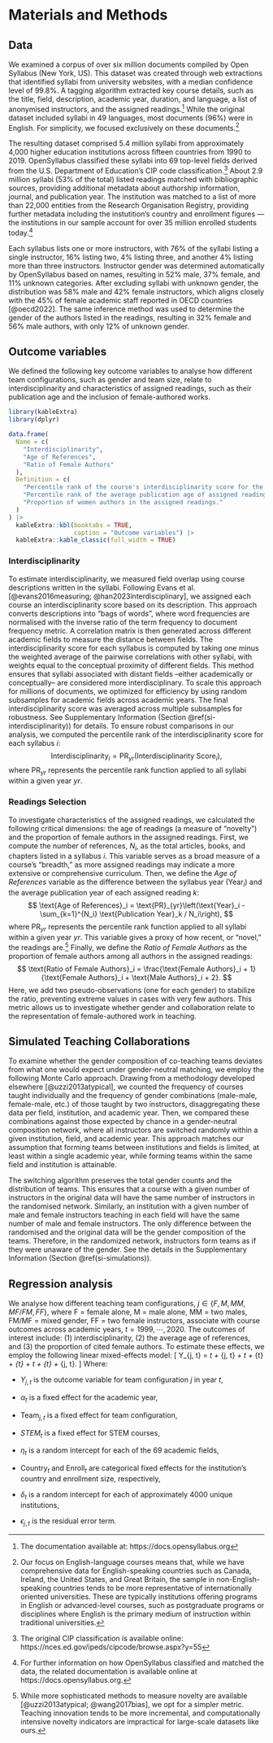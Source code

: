 # Materials and Methods {#sec:methods}

## Data

We examined a corpus of over six million documents compiled by Open Syllabus (New York, US). This dataset was created through web extractions that identified syllabi from university websites, with a median confidence level of 99.8%. A tagging algorithm extracted key course details, such as the  title, field, description, academic year, duration, and language, a list of anonymised instructors, and the assigned readings.^[The documentation available at: https://docs.opensyllabus.org] While the original dataset included syllabi in 49 languages, most documents (96%) were in English. For simplicity, we focused exclusively on these documents.^[Our focus on English-language courses means that, while we have comprehensive data for English-speaking countries such as Canada, Ireland, the United States, and Great Britain, the sample in non-English-speaking countries tends to be more representative of internationally oriented universities. These are typically institutions offering programs in English or advanced-level courses, such as postgraduate programs or disciplines where English is the primary medium of instruction within traditional universities.]

The resulting dataset comprised 5.4 million syllabi from approximately 4,000 higher education institutions across fifteen countries from 1990 to 2019. OpenSyllabus classified these syllabi into 69 top-level fields derived from the U.S. Department of Education's CIP code classification.^[The original CIP classification is available online: https://nces.ed.gov/ipeds/cipcode/browse.aspx?y=55] About 2.9 million syllabi (53% of the total) listed readings matched with bibliographic sources, providing additional metadata about  authorship information, journal, and publication year. The institution was matched to a list of more than 22,000 entities from the Research Organisation Registry, providing further metadata including the instutition's country and enrollment figures --- the institutions in our sample account for over 35 million enrolled students today.^[For further information on how OpenSyllabus classified and matched the data, the related documentation is available online at https://docs.opensyllabus.org.]

Each syllabus lists one or more instructors, with 76% of the syllabi listing a single instructor, 16% listing two, 4% listing three, and another 4% listing more than three instructors. Instructor gender was determined automatically by OpenSyllabus based on names, resulting in 52% male, 37% female, and 11% unknown categories. After excluding syllabi with unknown gender, the distribution was 58% male and 42% female instructors, which aligns closely with the 45% of female academic staff reported in OECD countries [@oecd2022]. The same inference method was used to determine the gender of the authors listed in the readings, resulting in 32% female and 56% male authors, with only 12% of unknown gender.

## Outcome variables {-}

We defined the following key outcome variables to analyse how different team configurations, such as gender and team size, relate to interdisciplinarity and characteristics of assigned readings, such as their publication age and the inclusion of female-authored works.

```r
library(kableExtra)
library(dplyr)

data.frame(
  Name = c(
    "Interdisciplinarity",
    "Age of References",
    "Ratio of Female Authors"
  ),
  Definition = c(
    "Percentile rank of the course's interdisciplinarity score for the year.", # nolint
    "Percentile rank of the average publication age of assigned readings.",
    "Proportion of women authors in the assigned readings."
  )
) |>
  kableExtra::kbl(booktabs = TRUE,
                  caption = "Outcome variables") |>
  kableExtra::kable_classic(full_width = TRUE) 
```

### Interdisciplinarity {-} 

To estimate interdisciplinarity, we measured field overlap using course descriptions written in the syllabi. Following Evans et al. [@evans2016measuring; @han2023interdisciplinary], we assigned each course an interdisciplinarity score based on its description. This approach converts descriptions into "bags of words", where word frequencies are normalised with the inverse ratio of the term frequency to document frequency metric. A correlation matrix is then generated across different academic fields to measure the distance between fields. The interdisciplinarity score for each syllabus is computed by taking one minus the weighted average of the pairwise correlations with other syllabi, with weights equal to the conceptual proximity of different fields. This method ensures that syllabi associated with distant fields --either academically or conceptually-- are considered more interdisciplinary. To scale this approach for millions of documents, we optimized for efficiency by using random subsamples for academic fields across academic years. The final interdisciplinarity score was averaged across multiple subsamples for robustness. See Supplementary Information (Section \@ref(si-interdisciplinarity)) for details. To ensure robust comparisons in our analysis, we computed the percentile rank of the interdisciplinarity score for each syllabus $i$:
$$
  \text{Interdisciplinarity}_i = \text{PR}_{yr} (\text{Interdisciplinarity Score}_i),
$$
where $\text{PR}_{yr}$ represents the percentile rank function applied to all syllabi within a given year $yr$.


<!-- - TODO: show dendogram and refer the reader to the picture here.  -->
<!-- - TODO: show histogram of interdisciplinary measure / by field / by time.  -->

### Readings Selection {-}

To investigate characteristics of the assigned readings, we calculated the following critical dimensions: the age of readings (a measure of "novelty") and the proportion of female authors in the assigned readings. First, we compute the number of references, $N_i$, as the total articles, books, and chapters listed in a syllabus $i$. This variable serves as a broad measure of a course's "breadth," as more assigned readings may indicate a more extensive or comprehensive curriculum. Then, we define the _Age of References_ variable as the difference between the syllabus year ($\text{Year}_i$) and the average publication year of each assigned reading $k$:  
$$
  \text{Age of References}_i = \text{PR}_{yr}\left(\text{Year}_i - \sum_{k=1}^{N_i} \text{Publication Year}_k / N_i\right),
$$
where $\text{PR}_{yr}$ represents the percentile rank function applied to all syllabi within a given year $yr$. This variable gives a proxy of how recent, or "novel," the readings are.^[While more sophisticated methods to measure novelty are available [@uzzi2013atypical; @wang2017bias], we opt for a simpler metric. Teaching innovation tends to be more incremental, and computationally intensive novelty indicators are impractical for large-scale datasets like ours.] Finally, we define the _Ratio of Female Authors_ as the proportion of female authors among all authors in the assigned readings: 
$$
  \text{Ratio of Female Authors}_i = \frac{\text{Female Authors}_i + 1} {\text{Female Authors}_i + \text{Male Authors}_i + 2}.
$$
Here, we add two pseudo-observations (one for each gender) to stabilize the ratio, preventing extreme values in cases with very few authors. This metric allows us to investigate whether gender and collaboration relate to the representation of female-authored work in teaching.

## Simulated Teaching Collaborations {-}

To examine whether the gender composition of co-teaching teams deviates from what one would expect under gender-neutral matching, we employ the following Monte Carlo approach. Drawing from a methodology developed elsewhere [@uzzi2013atypical], we counted the frequency of courses taught individually and the frequency of gender combinations (male-male, female-male, etc.) of those taught by two instructors, disaggregating these data per field, institution, and academic year. Then, we compared these combinations against those expected by chance in a gender-neutral composition network, where all instructors are switched randomly within a given institution, field, and academic year. This approach matches our assumption that forming teams between institutions and fields is limited, at least within a single academic year, while forming teams within the same field and institution is attainable. 

The switching algorithm preserves the total gender counts and the distribution of teams. This ensures that a course with a given number of instructors in the original data will have the same number of instructors in the randomised network. Similarly, an institution with a given number of male and female instructors teaching in each field will have the same number of male and female instructors. The only difference between the randomised and the original data will be the gender composition of the teams. Therefore, in the randomized network, instructors form teams as if they were unaware of the gender. See the details in the Supplementary Information (Section \@ref(si-simulations)).

## Regression analysis {-}

We analyse how different teaching team configurations, $j\in \{F, M, MM, MF/FM, FF\}$, where F = female alone, M = male alone, MM = two males, FM/MF = mixed gender, FF = two female instructors, associate with course outcomes across academic years, $t = 1999, \cdots, 2020$. The outcomes of interest include: (1) interdisciplinarity, (2) the average age of references, and (3) the proportion of cited female authors.  To estimate these effects, we employ the following linear mixed-effects model:
\[
Y_{j, t} = 
  \alpha_t + 
  \text{Team}_{j, t} + 
  \text{STEM}_t + \eta_{t} + 
  \text{Country}_{t} + \text{Enroll}_t + \delta_{t} + 
  \epsilon_{j, t}.
\]
Where: 

- $Y_{j, t}$ is the outcome variable for team configuration $j$ in year $t$,

- $\alpha_t$ is a fixed effect for the academic year,

- $\text{Team}_{j, t}$ is a fixed effect for team configuration,

- $STEM_t$ is a fixed effect for STEM courses,

- $\eta_t$ is a random intercept for each of the 69 academic fields,

- $\text{Country}_{t}$ and $\text{Enroll}_t$ are categorical fixed effects for the institution's country and enrollment size, respectively, 

- $\delta_{t}$ is a random intercept for each of approximately 4000 unique institutions,

- $\epsilon_{j,t}$ is the residual error term.